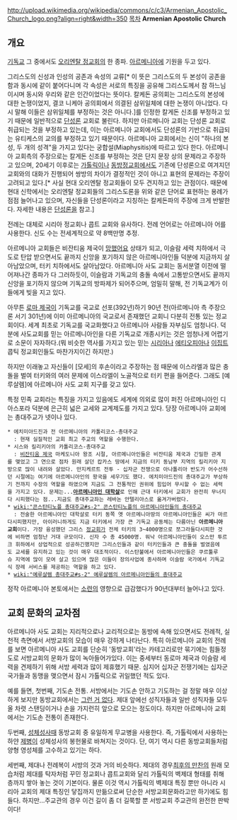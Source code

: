 http://upload.wikimedia.org/wikipedia/commons/c/c3/Armenian_Apostolic_Church_logo.png?align=right&width=350
[[목차]]
'''Armenian Apostolic Church'''
== 개요 ==
[[기독교]] 그 중에서도 [[오리엔탈 정교회]]의 한 종파. [[아르메니아]]에 기원을 두고 있다.

그리스도의 신성과 인성의 공존과 속성의 교류[* 이 뜻은 그리스도의 두 본성이 공존을 함과 동시에 같이 붙어다니며 각 속성은 서로의 특징을 공유해 그리스도께서 참 하느님이시며 동시와 우리와 같은 인간이었다는 뜻이다. 칼케돈 공의회는 그리스도의 본성에 대한 논쟁이었지, 결코 니케아 공의회에서 의결된 삼위일체에 대한 논쟁이 아니었다. 다시 말해 이들은 삼위일체를 부정하는 것은 아니다.]를 인정한 칼게돈 신조를 부정하고 있기 때문에 일반적으로 [[단성론]] 교회로 불린다. 하지만 아르메니아 교회는 단성론 교회로 취급되는 것을 부정하고 있는데, 이는 아르메니아 교회에서도 단성론의 기반으로 취급되는 유티케스의 교의를 부정하고 있기 때문이다. 아르메니아 교회에서는 신이 "하나의 본성, 두 개의 성격"을 가지고 있다는 궁합설(Miaphysitis)에 따르고 있다 한다. 아르메니아 교회측의 주장으로는 칼게돈 신조를 부정하는 것은 단지 문장 상의 문제라고 주장하고 있으며, 20세기 이후로는 [[가톨릭]]이나 [[동방정교회]]에서도 기존에 단성론으로 여겨지던 교회와의 대화가 진행되어 쌍방의 차이가 결정적인 것이 아니고 표현의 문제라는 주장이 고려되고 있다.[* 사실 현대 오리엔탈 정교회들이 모두 견지하고 있는 관점이다. 때문에 현대 신학에서는 오리엔탈 정교회들의 그리스도론을 위와 같은 단어로 표현하는 용례가 점점 늘어나고 있으며, 자신들을 단성론이라고 지칭하는 칼케돈파의 주장에 크게 반발한다. 자세한 내용은 [[단성론]]을 참고.]


전례는 대체로 시리아 정교회나 콥트 교회와 유사하다. 전례 언어로는 아르메니아 어를 사용한다. 신도 수는 전세계적으로 약 8백만명 추정.

아르메니아 교회들은 비잔티움 제국이 [[망했어요]] 상태가 되고, 이슬람 세력 치하에서 극도로 탄압 받으면서도 끝까지 신앙을 포기하지 않은 아르메니아인들 덕분에 지금까지 살아남았으며, 터키 치하에서도 살아남았다. 아르메니아 사도 교회는 동서분열 이전에 떨어져나간 종파가 다 그러하듯이, 이슬람과 기독교의 충돌 속에서 고통받으면서도 끝까지 신앙을 포기하지 않으며 기독교의 방파제가 되어주으며, 엄밀히 말해, 전 기독교계가 이들에게 빚을 지고 있다.

아무튼 [[로마 제국]]이 기독교를 국교로 선포(392년)하기 90년 전(아르메니아 측 주장으론 서기 301년)에 이미 아르메니아의 국교로서 존재했던 교회니 다분히 전통 있는 정교회이다. 세계 최초로 기독교를 국교화했다고 아르메니아 사람들 자부심도 엄청나다. 덕분에 사도교회를 믿는 아르메니아인을 다른 기독교로 개종시키는 것은 엄청나게 어렵기로 소문이 자자하다.(뭐 비슷한 역사를 가지고 있는 믿는 [[시리아]]나 [[에티오피아]]나 [[이집트]] 콥틱 정교회인들도 마찬가지이긴 하지만.) 

하지만 이래놓고 자신들이 [모세]의 후손이라고 주장하는 점 때문에 이스라엘과 많은 충돌을 벌여 터키와의 여러 문제에 이스라엘이 노골적으로 터키 편을 들어준다. 그래도 [예루살렘]에 아르메니아 사도 교회 지구를 갖고 있다. 

특정 민족 교회라는 특징을 가지고 있음에도 세계에 의외로 많이 퍼진 아르메니아인 디아스포라 덕분에 은근히 넓은 교세와 교계제도를 가지고 있다. 당장 아르메니아 교회에는 총대주교가 넷이나 있다.

 * 에치미아드진과 전 아르메니아의 카톨리코스-총대주교
   : 현재 실질적인 교회 최고 주교의 역할을 수행한다.
 * 시스와 킬리키아의 카톨리코스-총대주교
   : [[비잔티움 제국]] 마케도니아 왕조 시절, 아르메니아인들은 비잔티움 제국과 긴밀한 관계를 맺었고 그 연으로 점차 원래 살던 캅카스 땅에서 지금의 터키 동남부 지역의 킬리키아 지방으로 많이 내려와 살았다. 만지케르트 전투 - 십자군 전쟁으로 아나톨리아 반도가 어수선하던 시절에는 여기에 아르메니아인의 왕국을 세우기도 했다. 에치미아드진의 총대주교가 부상하기 전까지 수장의 역할을 하였으며 지금도 그 전통적인 권위에 힘입어 무시할 수 없는 세력을 가지고 있다. 문제는...'''[[아르메니아인 대학살]]'''로 인해 근대 터키에서 교회가 완전히 무너지다 시피했다는 점...지금도 총대주교좌는 레바논 안텔리아스로 옮겨가버렸다.
 * [[wiki:"콘스탄티노플 총대주교#s-2" 콘스탄티노플의 아르메니아인들의 총대주교]]
   : 전술한 아르메니아인 대학살로 터키 동쪽 옛 아르메니아땅의 아르메니아인들은 씨가 마르다시피했지만, 아이러니하게도 지금 터키에서 가장 큰 기독교 공동체는 다름아닌 '''아르메니아 교회'''이다. 가장 융성했던 그리스 [[정교회]]가 전체 터키의 3~4000명으로 쪼그라들다시피한 것에 비하면 엄청난 거대 규모이다. 신자 수 총 45000명. 워낙 아르메니아인들이 오스만 투르크 휘하에서 상업적으로 성공하긴했지만 그리스인들과 같이 터키인들과 큰 충돌을 벌였음에도 교세를 유지하고 있는 것이 매우 대조적이다. 이스탄불에서 아르메니아인들은 쿠르툴루슈 지역에 많이 모여 살고 있으며 많은 이들이 장의사업에 종사하며 이슬람 국가에서 기독교식 장례 서비스를 제공하는 역할을 하고 있다.
 * [[wiki:"예루살렘 총대주교#s-2" 예루살렘의 아르메니아인들의 총대주교]]

정작 아르메니아 본토에서는 [[소련]]의 영향으로 급감했다가 90년대부터 늘어나고 있다.

== 교회 문화의 교차점 ==
아르메니아 사도 교회는 지리적으로나 교리적으로는 동방에 속해 있으면서도 전례적, 실천적 측면에서 서방교회의 모습이 매우 강하게 나타난다. 특히 아르메니아 교회의 전례를 보면 아르메니아 사도 교회를 단순히 '동방교회'라는 카테고리로만 묶기에는 힘들정도로 서방교회의 문화가 많이 녹아들어가있다. 이는 중세부터 동로마 제국과 이슬람 세력을 견제하기 위해 서방 세력과 많이 제휴했기 때문. 심지어 십자군 전쟁기에는 십자군 국가들과 동맹을 맺으면서 잠시 가톨릭으로 귀일했던 적도 있다.

예를 들면, 첫번째, 기도손 전통. 서방에서는 기도손 안하고 기도하는 걸 정말 매우 이상하게 보지만 동방교회에서는 [[그런 거 없다]]. 제대 앞에선 성직자들과 일반 성직자들 모두 올 차렷 스탠딩이거나 손을 가지런히 앞으로 모으는 정도이다. 하지만 아르메니아 교회에서는 기도손 전통이 존재한다.

두번째, [[성체성사]]때 동방교회 중 유일하게 무교병을 사용한다. 즉, 가톨릭에서 사용하는 하얀 [[제병]]이 성체성사의 봉헌물로 바쳐지는 것이다. 단, 여기 역시 다른 동방교회들처럼 양형 영성체를 고수하고 있기는 하다.

세번째, 제대나 전례복이 서방의 것과 거의 비슷하다. 제대의 경우[[최후의 만찬]]의 원래 모습처럼 제대를 탁자처럼 꾸민 정교회나 콥트교회와 달리 가톨릭의 벽제대 형태를 취해 층까지 쌓아 놓는 것이 기본이다. 물론 이것 역시 가톨릭의 벽제대 특징 뿐만 아니라 시리아 교회의 제대 특징인 닿집까지 만듦으로써 단순한 서방교회문화라고만 하기에도 힘들다. 하지만...주교관의 경우 이건 길이 좀 더 길쭉할 뿐 서방교회 주교관의 완전한 판박이다!
